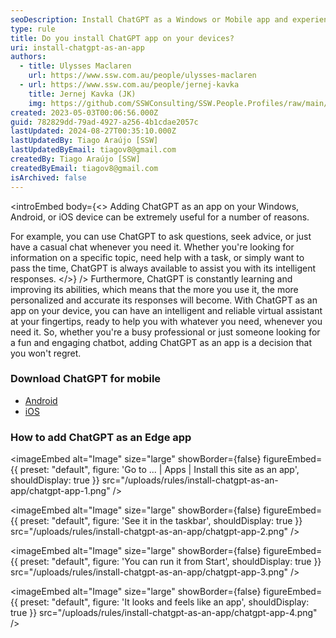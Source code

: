 ```yaml
---
seoDescription: Install ChatGPT as a Windows or Mobile app and experience an intelligent virtual assistant for seamless communication.
type: rule
title: Do you install ChatGPT app on your devices?
uri: install-chatgpt-as-an-app
authors:
  - title: Ulysses Maclaren
    url: https://www.ssw.com.au/people/ulysses-maclaren
  - url: https://www.ssw.com.au/people/jernej-kavka
    title: Jernej Kavka (JK)
    img: https://github.com/SSWConsulting/SSW.People.Profiles/raw/main/Jernej-Kavka/Images/Jernej-Kavka-Profile.jpg
created: 2023-05-03T00:06:56.000Z
guid: 782829dd-79ad-4927-a256-4b1cdae2057c
lastUpdated: 2024-08-27T00:35:10.000Z
lastUpdatedBy: Tiago Araújo [SSW]
lastUpdatedByEmail: tiagov8@gmail.com
createdBy: Tiago Araújo [SSW]
createdByEmail: tiagov8@gmail.com
isArchived: false
---
```


<introEmbed
  body={<>
Adding ChatGPT as an app on your Windows, Android, or iOS device can be extremely useful for a number of reasons.

For example, you can use ChatGPT to ask questions, seek advice, or just have a casual chat whenever you need it. Whether you're looking for information on a specific topic, need help with a task, or simply want to pass the time, ChatGPT is always available to assist you with its intelligent responses.
  </>}
/>
Furthermore, ChatGPT is constantly learning and improving its abilities, which means that the more you use it, the more personalized and accurate its responses will become. With ChatGPT as an app on your device, you can have an intelligent and reliable virtual assistant at your fingertips, ready to help you with whatever you need, whenever you need it. So, whether you're a busy professional or just someone looking for a fun and engaging chatbot, adding ChatGPT as an app is a decision that you won't regret.

### Download ChatGPT for mobile

* [Android](https://play.google.com/store/apps/details?id=com.openai.chatgpt)
* [iOS](https://apps.apple.com/us/app/chatgpt/id6448311069)

### How to add ChatGPT as an Edge app


<imageEmbed
  alt="Image"
  size="large"
  showBorder={false}
  figureEmbed={{
    preset: "default",
    figure: 'Go to ... | Apps | Install this site as an app',
    shouldDisplay: true
  }}
  src="/uploads/rules/install-chatgpt-as-an-app/chatgpt-app-1.png"
/>


<imageEmbed
  alt="Image"
  size="large"
  showBorder={false}
  figureEmbed={{
    preset: "default",
    figure: 'See it in the taskbar',
    shouldDisplay: true
  }}
  src="/uploads/rules/install-chatgpt-as-an-app/chatgpt-app-2.png"
/>


<imageEmbed
  alt="Image"
  size="large"
  showBorder={false}
  figureEmbed={{
    preset: "default",
    figure: 'You can run it from Start',
    shouldDisplay: true
  }}
  src="/uploads/rules/install-chatgpt-as-an-app/chatgpt-app-3.png"
/>


<imageEmbed
  alt="Image"
  size="large"
  showBorder={false}
  figureEmbed={{
    preset: "default",
    figure: 'It looks and feels like an app',
    shouldDisplay: true
  }}
  src="/uploads/rules/install-chatgpt-as-an-app/chatgpt-app-4.png"
/>
